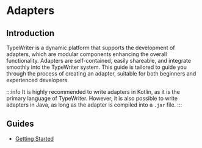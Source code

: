 # Adapters
## Introduction
TypeWriter is a dynamic platform that supports the development of adapters, which are modular components enhancing the overall functionality. Adapters are self-contained, easily shareable, and integrate smoothly into the TypeWriter system. This guide is tailored to guide you through the process of creating an adapter, suitable for both beginners and experienced developers.

:::info
It is highly recommended to write adapters in Kotlin, as it is the primary language of TypeWriter. However, it is also possible to write adapters in Java, as long as the adapter is compiled into a `.jar` file.
:::

## Guides
- [Getting Started](getting-started)
